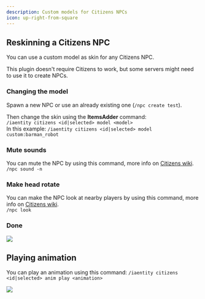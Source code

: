 ```yaml
---
description: Custom models for Citizens NPCs
icon: up-right-from-square
---
```


## Reskinning a Citizens NPC

You can use a custom model as skin for any Citizens NPC.


<Note>
This plugin doesn't require Citizens to work, but some servers might need to use it to create NPCs.
</Note>


### Changing the model

Spawn a new NPC or use an already existing one (`/npc create test`).

Then change the skin using the **ItemsAdder** command:\
`/iaentity citizens <id|selected> model <model>`\
In this example: `/iaentity citizens <id|selected> model custom:barman_robot`

### Mute sounds

You can mute the NPC by using this command, more info on [Citizens wiki](https://wiki.citizensnpcs.co/Commands).\
`/npc sound -n`

### Make head rotate

You can make the NPC look at nearby players by using this command, more info on [Citizens wiki](https://wiki.citizensnpcs.co/Commands).\
`/npc look`

### Done

![](assets/images/ezgif-2-31a4557026.webp)

## Playing animation

You can play an animation using this command: `/iaentity citizens <id|selected> anim play <animation>`

![](assets/images/ezgif.com-gif-maker.webp)
